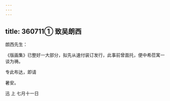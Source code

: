 ```yaml
---
---
---
```

title: 360711① 致吴朗西
---




朗西先生：

《版画集》已整好一大部分，拟先从速付装订发行，此事前曾面托，便中希莅寓一谈为祷。

专此布达，即请

暑安。

迅 上 七月十一日